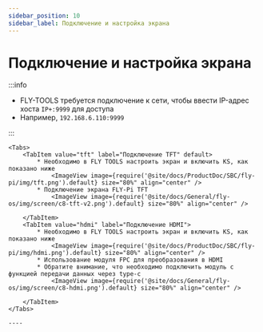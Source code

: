 ```yaml
---
sidebar_position: 10
sidebar_label: Подключение и настройка экрана
---
```




# Подключение и настройка экрана

:::info

* FLY-TOOLS требуется подключение к сети, чтобы ввести IP-адрес хоста `IP+:9999` для доступа
* Например, `192.168.6.110:9999`

:::

    <Tabs>
        <TabItem value="tft" label="Подключение TFT" default>
            * Необходимо в FLY TOOLS настроить экран и включить KS, как показано ниже
                <ImageView image={require('@site/docs/ProductDoc/SBC/fly-pi/img/tft.png').default} size="80%" align="center" />
            * Подключение экрана FLY-Pi TFT
                <ImageView image={require('@site/docs/General/fly-os/img/screen/c8-tft-v2.png').default} size="80%" align="center" />

        </TabItem>
        <TabItem value="hdmi" label="Подключение HDMI">
            * Необходимо в FLY TOOLS настроить экран и включить KS, как показано ниже
                <ImageView image={require('@site/docs/ProductDoc/SBC/fly-pi/img/hdmi.png').default} size="80%" align="center" />               
            * Использование модуля FPC для преобразования в HDMI
            * Обратите внимание, что необходимо подключить модуль с функцией передачи данных через type-c
                <ImageView image={require('@site/docs/General/fly-os/img/screen/c8-hdmi.png').default} size="80%" align="center" />

        </TabItem>
    </Tabs>

    ----